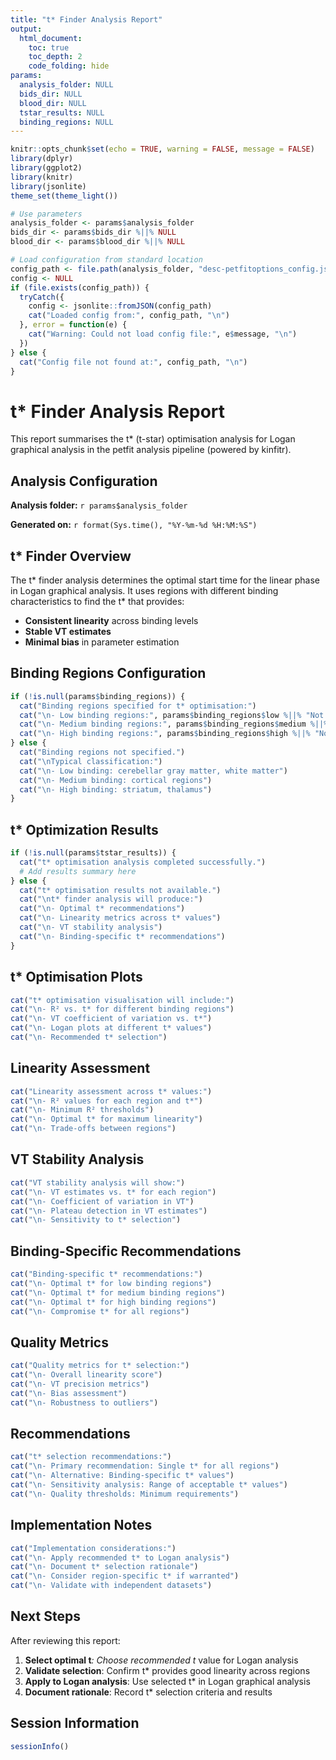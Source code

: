 ```yaml
---
title: "t* Finder Analysis Report"
output: 
  html_document:
    toc: true
    toc_depth: 2
    code_folding: hide
params:
  analysis_folder: NULL
  bids_dir: NULL
  blood_dir: NULL
  tstar_results: NULL  
  binding_regions: NULL
---
```


```r
knitr::opts_chunk$set(echo = TRUE, warning = FALSE, message = FALSE)
library(dplyr)
library(ggplot2)
library(knitr)
library(jsonlite)
theme_set(theme_light())

# Use parameters
analysis_folder <- params$analysis_folder
bids_dir <- params$bids_dir %||% NULL
blood_dir <- params$blood_dir %||% NULL

# Load configuration from standard location
config_path <- file.path(analysis_folder, "desc-petfitoptions_config.json")
config <- NULL
if (file.exists(config_path)) {
  tryCatch({
    config <- jsonlite::fromJSON(config_path)
    cat("Loaded config from:", config_path, "\n")
  }, error = function(e) {
    cat("Warning: Could not load config file:", e$message, "\n")
  })
} else {
  cat("Config file not found at:", config_path, "\n")
}
```

# t* Finder Analysis Report

This report summarises the t* (t-star) optimisation analysis for Logan graphical analysis in the petfit analysis pipeline (powered by kinfitr).

## Analysis Configuration

**Analysis folder:** `r params$analysis_folder`

**Generated on:** `r format(Sys.time(), "%Y-%m-%d %H:%M:%S")`

## t* Finder Overview

The t* finder analysis determines the optimal start time for the linear phase in Logan graphical analysis. It uses regions with different binding characteristics to find the t* that provides:

- **Consistent linearity** across binding levels
- **Stable VT estimates** 
- **Minimal bias** in parameter estimation

## Binding Regions Configuration

```r
if (!is.null(params$binding_regions)) {
  cat("Binding regions specified for t* optimisation:")
  cat("\n- Low binding regions:", params$binding_regions$low %||% "Not specified")
  cat("\n- Medium binding regions:", params$binding_regions$medium %||% "Not specified") 
  cat("\n- High binding regions:", params$binding_regions$high %||% "Not specified")
} else {
  cat("Binding regions not specified.")
  cat("\nTypical classification:")
  cat("\n- Low binding: cerebellar gray matter, white matter")
  cat("\n- Medium binding: cortical regions")
  cat("\n- High binding: striatum, thalamus")
}
```

## t* Optimization Results

```r
if (!is.null(params$tstar_results)) {
  cat("t* optimisation analysis completed successfully.")
  # Add results summary here
} else {
  cat("t* optimisation results not available.")
  cat("\nt* finder analysis will produce:")
  cat("\n- Optimal t* recommendations")
  cat("\n- Linearity metrics across t* values")
  cat("\n- VT stability analysis")
  cat("\n- Binding-specific t* recommendations")
}
```

## t* Optimisation Plots

```r
cat("t* optimisation visualisation will include:")
cat("\n- R² vs. t* for different binding regions")
cat("\n- VT coefficient of variation vs. t*")
cat("\n- Logan plots at different t* values")
cat("\n- Recommended t* selection")
```

## Linearity Assessment

```r
cat("Linearity assessment across t* values:")
cat("\n- R² values for each region and t*")
cat("\n- Minimum R² thresholds")
cat("\n- Optimal t* for maximum linearity")
cat("\n- Trade-offs between regions")
```

## VT Stability Analysis

```r
cat("VT stability analysis will show:")
cat("\n- VT estimates vs. t* for each region")
cat("\n- Coefficient of variation in VT")
cat("\n- Plateau detection in VT estimates")
cat("\n- Sensitivity to t* selection")
```

## Binding-Specific Recommendations

```r
cat("Binding-specific t* recommendations:")
cat("\n- Optimal t* for low binding regions")
cat("\n- Optimal t* for medium binding regions")
cat("\n- Optimal t* for high binding regions")
cat("\n- Compromise t* for all regions")
```

## Quality Metrics

```r
cat("Quality metrics for t* selection:")
cat("\n- Overall linearity score")
cat("\n- VT precision metrics")
cat("\n- Bias assessment")
cat("\n- Robustness to outliers")
```

## Recommendations

```r
cat("t* selection recommendations:")
cat("\n- Primary recommendation: Single t* for all regions")
cat("\n- Alternative: Binding-specific t* values")
cat("\n- Sensitivity analysis: Range of acceptable t* values")
cat("\n- Quality thresholds: Minimum requirements")
```

## Implementation Notes

```r
cat("Implementation considerations:")
cat("\n- Apply recommended t* to Logan analysis")
cat("\n- Document t* selection rationale")
cat("\n- Consider region-specific t* if warranted")
cat("\n- Validate with independent datasets")
```

## Next Steps

After reviewing this report:

1. **Select optimal t***: Choose recommended t* value for Logan analysis
2. **Validate selection**: Confirm t* provides good linearity across regions
3. **Apply to Logan analysis**: Use selected t* in Logan graphical analysis
4. **Document rationale**: Record t* selection criteria and results

## Session Information

```r
sessionInfo()
```